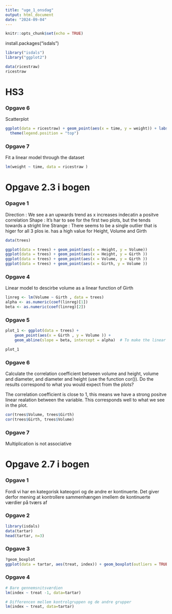 ```yaml
---
title: "uge_1_onsdag"
output: html_document
date: "2024-09-04"
---
```


```r
knitr::opts_chunk$set(echo = TRUE)
```

install.packages("isdals")

```r
library("isdals")
library("ggplot2")

```

```r
data(ricestraw)
ricestraw
```

# HS3

### Opgave 6

Scatterplot

```r
ggplot(data = ricestraw) + geom_point(aes(x = time, y = weight)) + labs(x = "Time", y = "Weight") + 
  theme(legend.position = "top") 
```

### Opgave 7

Fit a linear model through the dataset

```r
lm(weight ~ time, data = ricestraw )
```

# Opgave 2.3 i bogen

### Opagve 1

Direction : We see a an upwards trend as x increases indecatin a positve correlation Shape : It's har to see for the first two plots, but the tends towards a stright line Strange : There seems to be a single outlier that is higer for all 3 plos ie. has a high value for Height, Volume and Girth

```r
data(trees)

ggplot(data = trees) + geom_point(aes(x = Height, y = Volume))
ggplot(data = trees) + geom_point(aes(x = Height, y = Girth ))
ggplot(data = trees) + geom_point(aes(x = Volume, y = Girth ))
ggplot(data = trees) + geom_point(aes(x = Girth, y = Volume ))


```

### Opgave 4

Linear model to descirbe volume as a linear function of Girth

```r
linreg <- lm(Volume ~ Girth , data = trees)
alpha <- as.numeric(coef(linreg)[1])
beta <- as.numeric(coef(linreg)[2])
```

### Opgave 5

```r
plot_1 <- ggplot(data = trees) + 
    geom_point(aes(x = Girth , y = Volume )) + 
    geom_abline(slope = beta, intercept = alpha)  # To make the linear line

plot_1

```

### Opgave 6

Calculate the correlation coefficient between volume and height, volume and diameter, and diameter and height (use the function cor()). Do the results correspond to what you would expect from the plots?

The correlation coefficient is close to 1, this means we have a strong positve linear realation between the variable. This corresponds well to what we see in the plot.

```r
cor(trees$Volume, trees$Girth)
cor(trees$Girth, trees$Volume)
```

### Opgave 7

Multiplication is not associative

# Opgave 2.7 i bogen

### Opgave 1
Fordi vi har en kategorisk kateogori og de andre er kontinuerte. Det giver derfor mening at kontrollere sammenhængen imellem de kontinuerte værdier på tværs af

### Opgave 2
```r
library(isdals)
data(tartar)
head(tartar, n=3)
```


### Opgave 3
```r
?geom_boxplot
ggplot(data = tartar, aes(treat, index)) + geom_boxplot(outliers = TRUE, color = 'blue')
```

### Opgave 4

```r
# Bare gennemsnitsværdien
lm(index ~ treat -1, data=tartar)

# Differencen mellem kontrolgruppen og de andre grupper
lm(index ~ treat, data=tartar)

```

